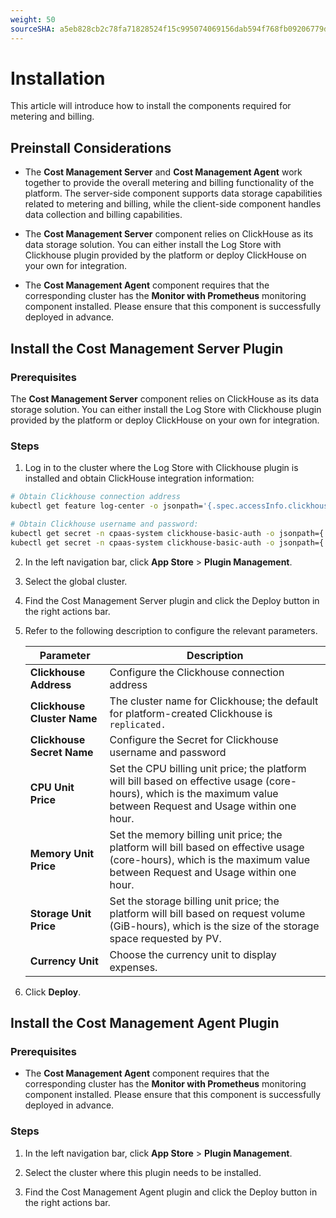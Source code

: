 ```yaml
---
weight: 50
sourceSHA: a5eb828cb2c78fa71828524f15c995074069156dab594f768fb09206779dc686
---
```


# Installation

This article will introduce how to install the components required for metering and billing.

## Preinstall Considerations

- The **Cost Management Server** and **Cost Management Agent** work together to provide the overall metering and billing functionality of the platform. The server-side component supports data storage capabilities related to metering and billing, while the client-side component handles data collection and billing capabilities.

- The **Cost Management Server** component relies on ClickHouse as its data storage solution. You can either install the Log Store with Clickhouse plugin provided by the platform or deploy ClickHouse on your own for integration.

- The **Cost Management Agent** component requires that the corresponding cluster has the **Monitor with Prometheus** monitoring component installed. Please ensure that this component is successfully deployed in advance.

## Install the Cost Management Server Plugin

### Prerequisites

The **Cost Management Server** component relies on ClickHouse as its data storage solution. You can either install the Log Store with Clickhouse plugin provided by the platform or deploy ClickHouse on your own for integration.

### Steps

1. Log in to the cluster where the Log Store with Clickhouse plugin is installed and obtain ClickHouse integration information:

```bash
# Obtain Clickhouse connection address
kubectl get feature log-center -o jsonpath='{.spec.accessInfo.clickhouse.address}'

# Obtain Clickhouse username and password:
kubectl get secret -n cpaas-system clickhouse-basic-auth -o jsonpath={.data.username}\|base64 -d
kubectl get secret -n cpaas-system clickhouse-basic-auth -o jsonpath={.data.password}\|base64 -d
```

2. In the left navigation bar, click **App Store** > **Plugin Management**.

3. Select the global cluster.

4. Find the Cost Management Server plugin and click the Deploy button in the right actions bar.

5. Refer to the following description to configure the relevant parameters.

   | Parameter                  | Description                                                               |
   | -------------------------- | ----------------------------------------------------------------------- |
   | **Clickhouse Address**     | Configure the Clickhouse connection address                               |
   | **Clickhouse Cluster Name**| The cluster name for Clickhouse; the default for platform-created Clickhouse is `replicated.` |
   | **Clickhouse Secret Name** | Configure the Secret for Clickhouse username and password               |
   | **CPU Unit Price**         | Set the CPU billing unit price; the platform will bill based on effective usage (core-hours), which is the maximum value between Request and Usage within one hour. |
   | **Memory Unit Price**      | Set the memory billing unit price; the platform will bill based on effective usage (core-hours), which is the maximum value between Request and Usage within one hour. |
   | **Storage Unit Price**     | Set the storage billing unit price; the platform will bill based on request volume (GiB-hours), which is the size of the storage space requested by PV. |
   | **Currency Unit**          | Choose the currency unit to display expenses.                            |

6. Click **Deploy**.

## Install the Cost Management Agent Plugin

### Prerequisites

- The **Cost Management Agent** component requires that the corresponding cluster has the **Monitor with Prometheus** monitoring component installed. Please ensure that this component is successfully deployed in advance.

### Steps

1. In the left navigation bar, click **App Store** > **Plugin Management**.

2. Select the cluster where this plugin needs to be installed.

3. Find the Cost Management Agent plugin and click the Deploy button in the right actions bar.
